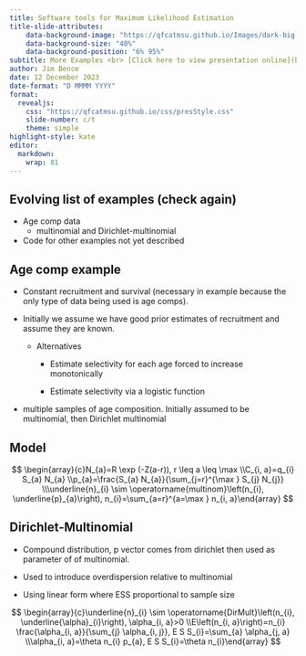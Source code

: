 ```yaml
---
title: Software tools for Maximum Likelihood Estimation
title-slide-attributes:
    data-background-image: "https://qfcatmsu.github.io/Images/dark-big.png"  
    data-background-size: "40%"
    data-background-position: "6% 95%"
subtitle: More Examples <br> [Click here to view presentation online](https://qfcatmsu.github.io/MLE-Software/more_examples/MLE_examples.html){style="position:absolute;top:40%lesson1;left:35%;font-size:20px;"}
author: Jim Bence
date: 12 December 2023
date-format: "D MMMM YYYY"
format: 
  revealjs:
    css: "https://qfcatmsu.github.io/css/presStyle.css"
    slide-number: c/t  
    theme: simple 
highlight-style: kate
editor: 
  markdown: 
    wrap: 81
---
```


## Evolving list of examples (check again)

-   Age comp data
    -   multinomial and Dirichlet-multinomial
-   Code for other examples not yet described

## Age comp example

-   Constant recruitment and survival (necessary in example because the only type
    of data being used is age comps).

-   Initially we assume we have good prior estimates of recruitment and assume
    they are known.

    -   Alternatives

        -   Estimate selectivity for each age forced to increase monotonically

        -   Estimate selectivity via a logistic function

-   multiple samples of age composition. Initially assumed to be multinomial,
    then Dirichlet multinomial

## Model

$$
\begin{array}{c}N_{a}=R \exp (-Z(a-r)), r \leq a \leq \max \\C_{i, a}=q_{i} S_{a} N_{a} \\p_{a}=\frac{S_{a} N_{a}}{\sum_{j=r}^{\max } S_{j} N_{j}} \\\underline{n}_{i} \sim \operatorname{multinom}\left(n_{i}, \underline{p}_{a}\right), n_{i}=\sum_{a=r}^{a=\max } n_{i, a}\end{array}
$$

## Dirichlet-Multinomial

-   Compound distribution, p vector comes from dirichlet then used as parameter
    of of multinomial.

-   Used to introduce overdispersion relative to multinomial

-   Using linear form where ESS proportional to sample size

$$
\begin{array}{c}\underline{n}_{i} \sim \operatorname{DirMult}\left(n_{i}, \underline{\alpha}_{i}\right), \alpha_{i, a}>0 \\E\left(n_{i, a}\right)=n_{i} \frac{\alpha_{i, a}}{\sum_{j} \alpha_{i, j}}, E S S_{i}=\sum_{a} \alpha_{j, a} \\\alpha_{i, a}=\theta n_{i} p_{a}, E S S_{i}=\theta n_{i}\end{array}
$$
